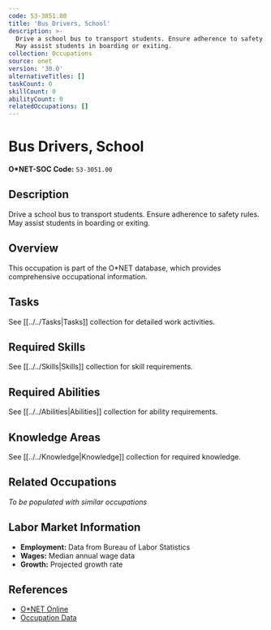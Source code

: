 ```yaml
---
code: 53-3051.00
title: 'Bus Drivers, School'
description: >-
  Drive a school bus to transport students. Ensure adherence to safety rules.
  May assist students in boarding or exiting.
collection: Occupations
source: onet
version: '30.0'
alternativeTitles: []
taskCount: 0
skillCount: 0
abilityCount: 0
relatedOccupations: []
---
```

# Bus Drivers, School

**O*NET-SOC Code:** `53-3051.00`

## Description

Drive a school bus to transport students. Ensure adherence to safety rules. May assist students in boarding or exiting.

## Overview

This occupation is part of the O*NET database, which provides comprehensive occupational information.

## Tasks

See [[../../Tasks|Tasks]] collection for detailed work activities.

## Required Skills

See [[../../Skills|Skills]] collection for skill requirements.

## Required Abilities

See [[../../Abilities|Abilities]] collection for ability requirements.

## Knowledge Areas

See [[../../Knowledge|Knowledge]] collection for required knowledge.

## Related Occupations

*To be populated with similar occupations*

## Labor Market Information

- **Employment:** Data from Bureau of Labor Statistics
- **Wages:** Median annual wage data
- **Growth:** Projected growth rate

## References

- [O*NET Online](https://www.onetonline.org/link/summary/53-3051.00)
- [Occupation Data](https://www.onetcenter.org/)
